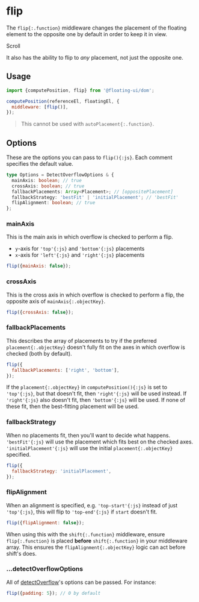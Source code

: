 
# flip

The `flip{:.function}` middleware changes the placement of the
floating element to the opposite one by default in order to keep
it in view.

<div className="flex flex-col gap-4">
  <Chrome center scrollable className="h-96">
    <Floating middleware={[{name: 'flip'}]}>
      <div className="grid place-items-center w-32 h-32 border-2 border-gray-1000 border-dashed">
        Scroll
      </div>
    </Floating>
  </Chrome>
</div>

It also has the ability to flip to _any_ placement, not just the
opposite one.

## Usage

```js
import {computePosition, flip} from '@floating-ui/dom';

computePosition(referenceEl, floatingEl, {
  middleware: [flip()],
});
```

> This cannot be used with `autoPlacement{:.function}`.

## Options

These are the options you can pass to `flip(){:js}`. Each comment
specifies the default value.

```ts
type Options = DetectOverflowOptions & {
  mainAxis: boolean; // true
  crossAxis: boolean; // true
  fallbackPlacements: Array<Placement>; // [oppositePlacement]
  fallbackStrategy: 'bestFit' | 'initialPlacement'; // 'bestFit'
  flipAlignment: boolean; // true
};
```

### mainAxis

This is the main axis in which overflow is checked to perform a
flip.

- `y`-axis for `'top'{:js}` and `'bottom'{:js}` placements
- `x`-axis for `'left'{:js}` and `'right'{:js}` placements

```js
flip({mainAxis: false});
```

### crossAxis

This is the cross axis in which overflow is checked to perform a
flip, the opposite axis of `mainAxis{:.objectKey}`.

```js
flip({crossAxis: false});
```

### fallbackPlacements

This describes the array of placements to try if the preferred
`placement{:.objectKey}` doesn't fully fit on the axes in which
overflow is checked (both by default).

```js
flip({
  fallbackPlacements: ['right', 'bottom'],
});
```

If the `placement{:.objectKey}` in `computePosition(){:js}` is
set to `'top'{:js}`, but that doesn't fit, then `'right'{:js}`
will be used instead. If `'right'{:js}` also doesn't fit, then
`'bottom'{:js}` will be used. If none of these fit, then the
best-fitting placement will be used.

### fallbackStrategy

When no placements fit, then you'll want to decide what happens.
`'bestFit'{:js}` will use the placement which fits best on the
checked axes. `'initialPlacement'{:js}` will use the initial
`placement{:.objectKey}` specified.

```js
flip({
  fallbackStrategy: 'initialPlacement',
});
```

### flipAlignment

When an alignment is specified, e.g. `'top-start'{:js}` instead
of just `'top'{:js}`, this will flip to `'top-end'{:js}` if
`start` doesn't fit.

```js
flip({flipAlignment: false});
```

When using this with the `shift{:.function}` middleware, ensure
`flip{:.function}` is placed **before** `shift{:.function}` in
your middleware array. This ensures the
`flipAlignment{:.objectKey}` logic can act before shift's does.

### ...detectOverflowOptions

All of [detectOverflow](/docs/detectOverflow#options)'s options
can be passed. For instance:

```js
flip({padding: 5}); // 0 by default
```
